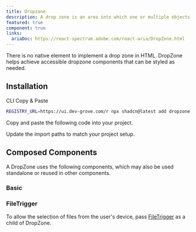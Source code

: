 ```yaml
---
title: Dropzone
description: A drop zone is an area into which one or multiple objects can be dragged and dropped.
featured: true
component: true
links:
  ariaDoc: https://react-spectrum.adobe.com/react-aria/DropZone.html
---
```


There is no native element to implement a drop zone in HTML. DropZone helps achieve accessible dropzone components that can be styled as needed.

<ComponentPreview name="dropzone-demo" />

## Installation

<Tabs defaultValue="cli">

<TabsList>
  <TabsTrigger value="cli">CLI</TabsTrigger>
  <TabsTrigger value="manual">Copy & Paste</TabsTrigger>
</TabsList>

<TabsContent value="cli">

```bash
REGISTRY_URL=https://ui.dev-grove.com/r npx shadcn@latest add dropzone
```

</TabsContent>

<TabsContent value="manual">

<Steps>

<Step>Copy and paste the following code into your project.</Step>

<ComponentSource name="dropzone" />

<Step>Update the import paths to match your project setup.</Step>

</Steps>

</TabsContent>

</Tabs>

## Composed Components

A DropZone uses the following components, which may also be used standalone or reused in other components.

<ComponentCards>
  <ComponentCard component="fileTrigger" />
</ComponentCards>

### Basic

<ComponentPreview name="dropzone-demo" />

### FileTrigger

To allow the selection of files from the user's device, pass [FileTrigger](../../../docs/components/file-trigger) as a child of DropZone.

<ComponentPreview name="dropzone-file" />
